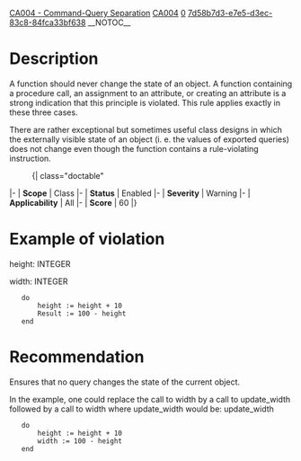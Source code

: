 [[Property:title|CA004 - Command-Query Separation]]
[[Property:link_title|CA004]]
[[Property:weight|0]]
[[Property:uuid|7d58b7d3-e7e5-d3ec-83c8-84fca33bf638]]
__NOTOC__
=Description=
A function should never change the state of an object. A function containing a procedure call, an assignment to an attribute, or creating an attribute is a strong indication that this principle is violated. This rule applies exactly in these three cases.

There are rather exceptional but sometimes useful class designs in which the externally visible state of an object (i. e. the values of exported queries) does not change even though the function contains a rule-violating instruction.

:{| class="doctable"
|-
| '''Scope'''
| Class
|-
| '''Status'''
| Enabled
|-
| '''Severity'''
| Warning
|-
| '''Applicability'''
| All
|-
| '''Score'''
|  60
|}


=Example of violation=
<e>
height: INTEGER

width: INTEGER
	do
		height := height + 10
		Result := 100 - height
	end</e>

=Recommendation=
Ensures that no query changes the state of the current object.

In the example, one could replace the call to <e>width</e> by a call to <e>update_width</e> followed by a call to <e>width</e> where <e>update_width</e> would be:
<e>update_width
	do
		height := height + 10
		width := 100 - height
	end</e>



